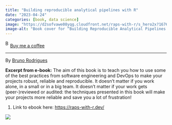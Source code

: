 ```yaml
---
title: "Building reproducible analytical pipelines with R"
date: "2023-04-24"
categories: [book, data science]
image: "https://d2sofvawe08yqg.cloudfront.net/raps-with-r/s_hero2x?1676902653"
image-alt: "Book cover for “Building Reproducible Analytical Pipelines with R” by Bruno Rodrigues. The title is written in bold, gray sans-serif font at the top. Below the title is a horizontal line of repeated vintage-style illustrations of women in red skirts and yellow tops, carrying large baskets in a coordinated procession. The author’s name appears in the bottom right corner."
---
```


<link href="https://fonts.googleapis.com/css?family=Cookie" rel="stylesheet"><a class="bmc-button" target="_blank" href="https://www.buymeacoffee.com/JoscelinRocha">![Buy me a coffee](https://cdn.buymeacoffee.com/buttons/bmc-new-btn-logo.svg){alt="Buy me a coffee" width="15" height="21"}Buy me a coffee</a>

------------------------------------------------------------------------

By [Bruno Rodrigues](https://raps-with-r.dev/)

**Excerpt from e-book:** The aim of this book is to teach you how to use some of the best practices from software engineering and DevOps to make your projects robust, reliable and reproducible. It doesn't matter if you work alone, in a small or in a big team. It doesn't matter if your work gets (peer-)reviewed or audited: the techniques presented in this book will make your projects more reliable and save you a lot of frustration!

1.  Link to ebook here: <https://raps-with-r.dev/>

![](https://d2sofvawe08yqg.cloudfront.net/raps-with-r/s_hero2x?1676902653)
